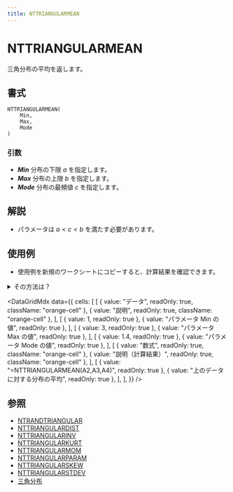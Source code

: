 ```yaml
---
title: NTTRIANGULARMEAN
---
```



# NTTRIANGULARMEAN

三角分布の平均を返します。

## 書式

```excel
NTTRIANGULARMEAN(
    Min,
    Max,
    Mode
)
```

### 引数

- **_Min_** 分布の下限 $a$ を指定します。
- **_Max_** 分布の上限 $b$ を指定します。
- **_Mode_** 分布の最頻値 $c$ を指定します。

## 解説

- パラメータは $a<c<b$ を満たす必要があります。

## 使用例

- 使用例を新規のワークシートにコピーすると、計算結果を確認できます。

<details>
<summary>その方法は？</summary>

1.  新しいブックまたはワークシートを作成します。
2.  ヘルプ トピックにある使用例を選択します（行番号および列番号を除く）。

    ![Selecting an example from Help](./../../assets/functions/HowToCopy.png)

    ヘルプから使用例を選択する

3.  Ctrl キーを押しながら C キーを押します。
4.  ワークシートのセル A1 を選択し、Ctrl キーを押しながら V キーを押します。
5.  計算結果と結果を返す数式の表示を切り替えるには、Ctrl キーを押しながら ` (アクサン グラーブ) キーを押すか、または [ツール] メニューの [ワークシート分析] をポイントし、[ワークシート分析モード] をクリックします。

</details>

<DataGridMdx
  data={{
    cells: [
      [
        { value: "データ", readOnly: true, className: "orange-cell" },
        { value: "説明", readOnly: true, className: "orange-cell" },
      ],
      [
        { value: 1, readOnly: true },
        { value: "パラメータ Min の値", readOnly: true },
      ],
      [
        { value: 3, readOnly: true },
        { value: "パラメータ Max の値", readOnly: true },
      ],
      [
        { value: 1.4, readOnly: true },
        { value: "パラメータ Mode の値", readOnly: true },
      ],
      [
        { value: "数式", readOnly: true, className: "orange-cell" },
        { value: "説明（計算結果）", readOnly: true, className: "orange-cell" },
      ],
      [
        { value: "=NTTRIANGULARMEAN(A2,A3,A4)", readOnly: true },
        { value: "上のデータに対する分布の平均", readOnly: true },
      ],
    ],
  }}
/>

## 参照

- [NTRANDTRIANGULAR](https://www.ntrand.com/jp/ntrandtriangular/)
- [NTTRIANGULARDIST](https://www.ntrand.com/jp/nttriangulardist/)
- [NTTRIANGULARINV](https://www.ntrand.com/jp/nttriangularinv/)
- [NTTRIANGULARKURT](https://www.ntrand.com/jp/nttriangularkurt/)
- [NTTRIANGULARMOM](https://www.ntrand.com/jp/nttriangularmom/)
- [NTTRIANGULARPARAM](https://www.ntrand.com/jp/nttriangularparam/)
- [NTTRIANGULARSKEW](https://www.ntrand.com/jp/nttriangularskew/)
- [NTTRIANGULARSTDEV](https://www.ntrand.com/jp/nttriangularstdev/)
- [三角分布](https://www.ntrand.com/jp/triangular-distribution/)
